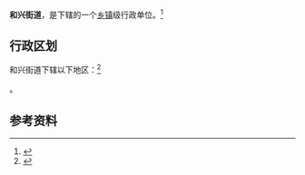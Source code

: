 {{中国乡级行政区|22/07/81/001/000}}

'''和兴街道'''，是{{PRC admin/fullname|22/07/81/001/000|3}}下辖的一个[[乡镇|乡镇]]级行政单位。<ref>{{PRC admin/ref sgc|{{PRC admin/parent|22/07/81/001/000}}}}</ref>

== 行政区划 ==

和兴街道下辖以下地区：<ref>{{PRC admin/ref sgc|22/07/81/001/000}}</ref>

{{PRC admin/children|22/07/81/001/000}}。

== 参考资料 ==
{{reflist}}

{{PRC admin/navcat|22/07/24/001/000}}